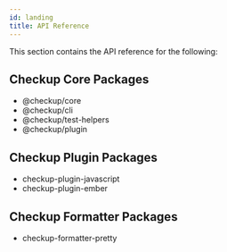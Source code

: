 ```yaml
---
id: landing
title: API Reference
---
```


This section contains the API reference for the following:

## Checkup Core Packages

- @checkup/core
- @checkup/cli
- @checkup/test-helpers
- @checkup/plugin

## Checkup Plugin Packages

- checkup-plugin-javascript
- checkup-plugin-ember

## Checkup Formatter Packages

- checkup-formatter-pretty
